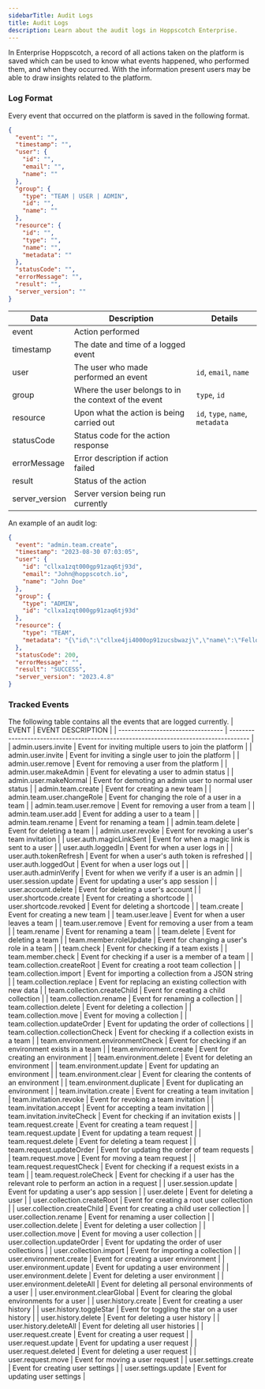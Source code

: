 ```yaml
---
sidebarTitle: Audit Logs
title: Audit Logs
description: Learn about the audit logs in Hoppscotch Enterprise.
---
```


In Enterprise Hoppscotch, a record of all actions taken on the platform is saved which can be used to know what events happened, who performed them, and when they occurred. With the information present users may be able to draw insights related to the platform.

### Log Format

Every event that occurred on the platform is saved in the following format.

```json
{
  "event": "",
  "timestamp": "",
  "user": {
    "id": "",
    "email": "",
    "name": ""
  },
  "group": {
    "type": "TEAM | USER | ADMIN",
    "id": "",
    "name": ""
  },
  "resource": {
    "id": "",
    "type": "",
    "name": "",
    "metadata": ""
  },
  "statusCode": "",
  "errorMessage": "",
  "result": "",
  "server_version": ""
}
```

| Data           | Description                                           | Details                          |
| -------------- | ----------------------------------------------------- | -------------------------------- |
| event          | Action performed                                      |                                  |
| timestamp      | The date and time of a logged event                   |                                  |
| user           | The user who made performed an event                  | `id`, `email`, `name`            |
| group          | Where the user belongs to in the context of the event | `type`, `id`                     |
| resource       | Upon what the action is being carried out             | `id`, `type`, `name`, `metadata` |
| statusCode     | Status code for the action response                   |                                  |
| errorMessage   | Error description if action failed                    |                                  |
| result         | Status of the action                                  |                                  |
| server_version | Server version being run currently                    |                                  |

An example of an audit log:

```json
{
  "event": "admin.team.create",
  "timestamp": "2023-08-30 07:03:05",
  "user": {
    "id": "cllxa1zqt000gp91zaq6tj93d",
    "email": "John@hoppscotch.io",
    "name": "John Doe"
  },
  "group": {
    "type": "ADMIN",
    "id": "cllxa1zqt000gp91zaq6tj93d"
  },
  "resource": {
    "type": "TEAM",
    "metadata": "{\"id\":\"cllxe4ji4000op91zucsbwazj\",\"name\":\"Fellowship of the Hopp\"}"
  },
  "statusCode": 200,
  "errorMessage": "",
  "result": "SUCCESS",
  "server_version": "2023.4.8"
}
```

### Tracked Events

The following table contains all the events that are logged currently.
| EVENT                             | EVENT DESCRIPTION                                                                    |
| --------------------------------- | ------------------------------------------------------------------------------------ |
| admin.users.invite                | Event for inviting multiple users to join the platform                               |
| admin.user.invite                 | Event for inviting a single user to join the platform                                |
| admin.user.remove                 | Event for removing a user from the platform                                          |
| admin.user.makeAdmin              | Event for elevating a user to admin status                                           |
| admin.user.makeNormal             | Event for demoting an admin user to normal user status                               |
| admin.team.create                 | Event for creating a new team                                                        |
| admin.team.user.changeRole        | Event for changing the role of a user in a team                                      |
| admin.team.user.remove            | Event for removing a user from a team                                                |
| admin.team.user.add               | Event for adding a user to a team                                                    |
| admin.team.rename                 | Event for renaming a team                                                            |
| admin.team.delete                 | Event for deleting a team                                                            |
| admin.user.revoke                 | Event for revoking a user's team invitation                                          |
| user.auth.magicLinkSent           | Event for when a magic link is sent to a user                                        |
| user.auth.loggedIn                | Event for when a user logs in                                                        |
| user.auth.tokenRefresh            | Event for when a user's auth token is refreshed                                      |
| user.auth.loggedOut               | Event for when a user logs out                                                       |
| user.auth.adminVerify             | Event for when we verify if a user is an admin                                       |
| user.session.update               | Event for updating a user's app session                                              |
| user.account.delete               | Event for deleting a user's account                                                  |
| user.shortcode.create             | Event for creating a shortcode                                                       |
| user.shortcode.revoked            | Event for deleting a shortcode                                                       |
| team.create                       | Event for creating a new team                                                        |
| team.user.leave                   | Event for when a user leaves a team                                                  |
| team.user.remove                  | Event for removing a user from a team                                                |
| team.rename                       | Event for renaming a team                                                            |
| team.delete                       | Event for deleting a team                                                            |
| team.member.roleUpdate            | Event for changing a user's role in a team                                           |
| team.check                        | Event for checking if a team exists                                                  |
| team.member.check                 | Event for checking if a user is a member of a team                                   |
| team.collection.createRoot        | Event for creating a root team collection                                            |
| team.collection.import            | Event for importing a collection from a JSON string                                  |
| team.collection.replace           | Event for replacing an existing collection with new data                             |
| team.collection.createChild       | Event for creating a child collection                                                |
| team.collection.rename            | Event for renaming a collection                                                      |
| team.collection.delete            | Event for deleting a collection                                                      |
| team.collection.move              | Event for moving a collection                                                        |
| team.collection.updateOrder       | Event for updating the order of collections                                          |
| team.collection.collectionCheck   | Event for checking if a collection exists in a team                                  |
| team.environment.environmentCheck | Event for checking if an environment exists in a team                                |
| team.environment.create           | Event for creating an environment                                                    |
| team.environment.delete           | Event for deleting an environment                                                    |
| team.environment.update           | Event for updating an environment                                                    |
| team.environment.clear            | Event for clearing the contents of an environment                                    |
| team.environment.duplicate        | Event for duplicating an environment                                                 |
| team.invitation.create            | Event for creating a team invitation                                                 |
| team.invitation.revoke            | Event for revoking a team invitation                                                 |
| team.invitation.accept            | Event for accepting a team invitation                                                |
| team.invitation.inviteCheck       | Event for checking if an invitation exists                                           |
| team.request.create               | Event for creating a team request                                                    |
| team.request.update               | Event for updating a team request                                                    |
| team.request.delete               | Event for deleting a team request                                                    |
| team.request.updateOrder          | Event for updating the order of team requests                                        |
| team.request.move                 | Event for moving a team request                                                      |
| team.request.requestCheck         | Event for checking if a request exists in a team                                     |
| team.request.roleCheck            | Event for checking if a user has the relevant role to perform an action in a request |
| user.session.update               | Event for updating a user's app session                                              |
| user.delete                       | Event for deleting a user                                                            |
| user.collection.createRoot        | Event for creating a root user collection                                            |
| user.collection.createChild       | Event for creating a child user collection                                           |
| user.collection.rename            | Event for renaming a user collection                                                 |
| user.collection.delete            | Event for deleting a user collection                                                 |
| user.collection.move              | Event for moving a user collection                                                   |
| user.collection.updateOrder       | Event for updating the order of user collections                                     |
| user.collection.import            | Event for importing a collection                                                     |
| user.environment.create           | Event for creating a user environment                                                |
| user.environment.update           | Event for updating a user environment                                                |
| user.environment.delete           | Event for deleting a user environment                                                |
| user.environment.deleteAll        | Event for deleting all personal environments of a user                               |
| user.environment.clearGlobal      | Event for clearing the global environments for a user                                |
| user.history.create               | Event for creating a user history                                                    |
| user.history.toggleStar           | Event for toggling the star on a user history                                        |
| user.history.delete               | Event for deleting a user history                                                    |
| user.history.deleteAll            | Event for deleting all user histories                                                |
| user.request.create               | Event for creating a user request                                                    |
| user.request.update               | Event for updating a user request                                                    |
| user.request.deleted              | Event for deleting a user request                                                    |
| user.request.move                 | Event for moving a user request                                                      |
| user.settings.create              | Event for creating user settings                                                     |
| user.settings.update              | Event for updating user settings                                                     |

